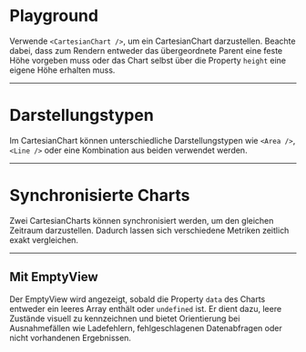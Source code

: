 # Playground

Verwende `<CartesianChart />`, um ein CartesianChart darzustellen. Beachte dabei, dass zum Rendern entweder das übergeordnete Parent eine feste Höhe vorgeben muss oder das Chart selbst über die Property `height` eine eigene Höhe erhalten muss.

<LiveCodeEditor editorCollapsed />

---

# Darstellungstypen

Im CartesianChart können unterschiedliche Darstellungstypen wie `<Area />`, `<Line />` oder eine Kombination aus beiden verwendet werden.

<LiveCodeEditor example="types" editorCollapsed />

---

# Synchronisierte Charts

Zwei CartesianCharts können synchronisiert werden, um den gleichen Zeitraum darzustellen. Dadurch lassen sich verschiedene Metriken zeitlich exakt vergleichen.

<LiveCodeEditor example="synced" editorCollapsed />

---

## Mit EmptyView

Der EmptyView wird angezeigt, sobald die Property `data` des Charts entweder ein leeres Array enthält oder `undefined` ist. Er dient dazu, leere Zustände visuell zu kennzeichnen und bietet Orientierung bei Ausnahmefällen wie Ladefehlern, fehlgeschlagenen Datenabfragen oder nicht vorhandenen Ergebnissen.

<LiveCodeEditor example="emptyView" editorCollapsed />
